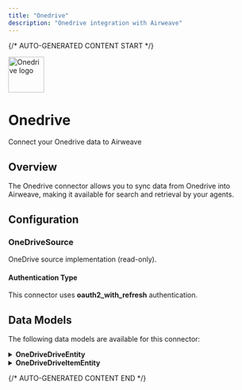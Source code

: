 ```yaml
---
title: "Onedrive"
description: "Onedrive integration with Airweave"
---
```


{/* AUTO-GENERATED CONTENT START */}

<div className="connector-header">
  <img src="icon.svg" alt="Onedrive logo" width="72" height="72" className="connector-icon" />
  <div className="connector-info">
    <h1>Onedrive</h1>
    <p>Connect your Onedrive data to Airweave</p>
  </div>
</div>

## Overview

The Onedrive connector allows you to sync data from Onedrive into Airweave, making it available for search and retrieval by your agents.

## Configuration


### OneDriveSource

OneDrive source implementation (read-only).


#### Authentication Type

This connector uses **oauth2_with_refresh** authentication.


## Data Models

The following data models are available for this connector:


<details>
<summary><strong>OneDriveDriveEntity</strong></summary>

Schema for a OneDrive Drive object.

    The inherited entity_id stores the drive's unique ID. Additional key fields come
    from the OneDrive/SharePoint drive resource. Owner and quota are typically
    nested objects; we store them as dictionaries.


| Field | Type | Description |
|-------|------|-------------|
| drive_type | Optional[str] | Information about the user or application that owns this drive. |
| quota | Optional[Dict[str, Any]] | Information about the drive |
| created_at | Optional[datetime] | Datetime when the drive was created (from createdDateTime). |
| updated_at | Optional[datetime] | Datetime when the drive was last modified (from lastModifiedDateTime). |

</details>

<details>
<summary><strong>OneDriveDriveItemEntity</strong></summary>

Schema for a OneDrive DriveItem object (file or folder).

    The inherited entity_id stores the DriveItem's unique ID. Many fields are optional
    because a DriveItem may represent either a file or a folder, and some properties
    appear only in one context.


| Field | Type | Description |
|-------|------|-------------|
| name | Optional[str] | The name of the item (folder or file). |
| etag | Optional[str] | An eTag for the content of the item. Used for change tracking. |
| ctag | Optional[str] | A cTag for the content of the item. Used for internal sync. |
| created_at | Optional[datetime] | Datetime when the item was created (from createdDateTime). |
| updated_at | Optional[datetime] | Datetime when the item was last modified (from lastModifiedDateTime). |
| size | Optional[int] | Size of the item in bytes. |
| web_url | Optional[str] | URL that displays the resource in the browser. |
| file | Optional[Dict[str, Any]] | File metadata if the item is a file (e.g., mimeType, hashes). |
| folder | Optional[Dict[str, Any]] | Folder metadata if the item is a folder (e.g., childCount). |

</details>


{/* AUTO-GENERATED CONTENT END */}
